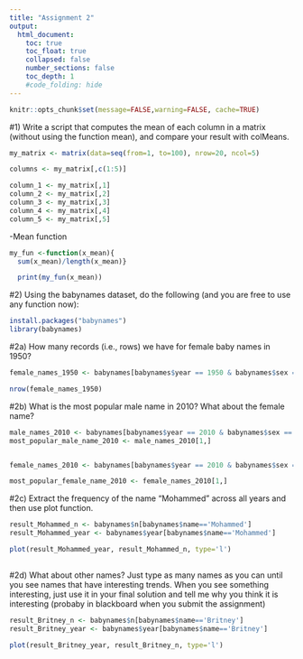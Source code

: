 ```yaml
---
title: "Assignment 2"
output:
  html_document:
    toc: true
    toc_float: true
    collapsed: false
    number_sections: false
    toc_depth: 1
    #code_folding: hide
---
```


```r
knitr::opts_chunk$set(message=FALSE,warning=FALSE, cache=TRUE)
```

#1) Write a script that computes the mean of each column in a matrix (without using the function mean), and compare your result with colMeans.

```r
my_matrix <- matrix(data=seq(from=1, to=100), nrow=20, ncol=5)

columns <- my_matrix[,c(1:5)]

column_1 <- my_matrix[,1]
column_2 <- my_matrix[,2]
column_3 <- my_matrix[,3]
column_4 <- my_matrix[,4]
column_5 <- my_matrix[,5]

```

-Mean function 
```r
my_fun <-function(x_mean){ 
  sum(x_mean)/length(x_mean)} 

  print(my_fun(x_mean))

```


#2) Using the babynames dataset, do the following (and you are free to use any function now):
```r
install.packages("babynames")
library(babynames)

```

#2a) How many records (i.e., rows) we have for female baby names in 1950?
```r
female_names_1950 <- babynames[babynames$year == 1950 & babynames$sex == "F", ]

nrow(female_names_1950)


```

#2b) What is the most popular male name in 2010? What about the female name?
```r

male_names_2010 <- babynames[babynames$year == 2010 & babynames$sex == "M",]
most_popular_male_name_2010 <- male_names_2010[1,]


female_names_2010 <- babynames[babynames$year == 2010 & babynames$sex == "F",]

most_popular_female_name_2010 <- female_names_2010[1,]

```

#2c) Extract the frequency of the name “Mohammed” across all years and then use plot function. 

```r

result_Mohammed_n <- babynames$n[babynames$name=='Mohammed'] 
result_Mohammed_year <- babynames$year[babynames$name=='Mohammed']

plot(result_Mohammed_year, result_Mohammed_n, type='l')
 
```


#2d) What about other names? Just type as many names as you can until you see names that have interesting trends. When you see something interesting, just use it in your final solution and tell me why you think it is interesting (probaby in blackboard when you submit the assignment)

```r

result_Britney_n <- babynames$n[babynames$name=='Britney'] 
result_Britney_year <- babynames$year[babynames$name=='Britney']

plot(result_Britney_year, result_Britney_n, type='l')


```
